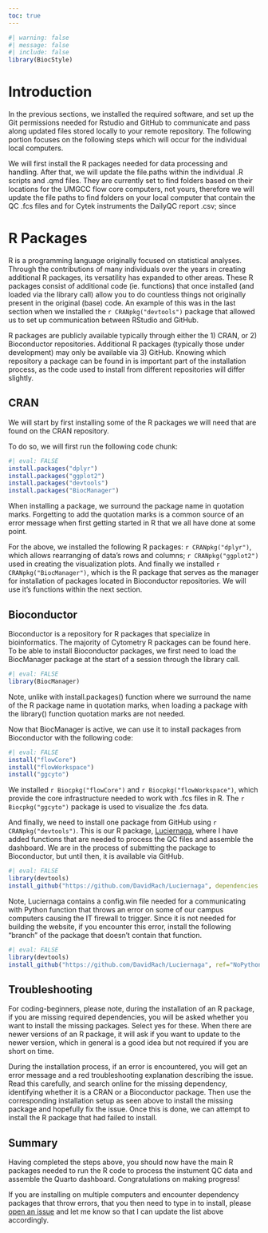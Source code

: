 ```yaml
---
toc: true
---
```


```r
#| warning: false
#| message: false
#| include: false
library(BiocStyle)
```


# Introduction
In the previous sections, we installed the required software, and set up the Git permissions needed for Rstudio and GitHub to communicate and pass along updated files stored locally to your remote repository. The following portion focuses on the following steps which will occur for the individual local computers. 

We will first install the R packages needed for data processing and handling. After that, we will update the file.paths within the individual .R scripts and .qmd files. They are currently set to find folders based on their locations for the UMGCC flow core computers, not yours, therefore we will update the file paths to find folders on your local computer that contain the QC .fcs files and for Cytek instruments the DailyQC report .csv; since 

# R Packages

R is a programming language originally focused on statistical analyses. Through the contributions of many individuals over the years in creating additional R packages, its versatility has expanded to other areas. These R packages consist of additional code (ie. functions) that once installed (and loaded via the library call) allow you to do countless things not originally present in the original (base) code. An example of this was in the last section when we installed the `r CRANpkg("devtools")` package that allowed us to set up communication between RStudio and GitHub. 

R packages are publicly available typically through either the 1) CRAN, or 2) Bioconductor repositories. Additional R packages (typically those under development) may only be available via 3) GitHub. Knowing which repository a package can be found in is important part of the installation process, as the code used to install from different repositories will differ slightly.

## CRAN

We will start by first installing some of the R packages we will need that are found on the CRAN repository. 

To do so, we will first run the following code chunk:

```r
#| eval: FALSE
install.packages("dplyr")
install.packages("ggplot2")
install.packages("devtools")
install.packages("BiocManager")
```

When installing a package, we surround the package name in quotation marks. Forgetting to add the quotation marks is a common source of an error message when first getting started in R that we all have done at some point. 

For the above, we installed the following R packages: `r CRANpkg("dplyr")`, which allows rearranging of data's rows and columns; `r CRANpkg("ggplot2")` used in creating the visualization plots. And finally we installed `r CRANpkg("BiocManager")`, which is the R package that serves as the manager for installation of packages located in Bioconductor repositories. We will use it's functions within the next section.

## Bioconductor

Bioconductor is a repository for R packages that specialize in bioinformatics. The majority of Cytometry R packages can be found here.  To be able to install Bioconductor packages, we first need to load the BiocManager package at the start of a session through the library call.

```r
#| eval: FALSE
library(BiocManager)
```

Note, unlike with install.packages() function where we surround the name of the R package name in quotation marks, when loading a package with the library() function quotation marks are not needed. 

Now that BiocManager is active, we can use it to install packages from Bioconductor with the following code:

```r
#| eval: FALSE
install("flowCore")
install("flowWorkspace")
install("ggcyto")
```

We installed `r Biocpkg("flowCore")`  and `r Biocpkg("flowWorkspace")`, which provide the core infrastructure needed to work with .fcs files in R. The `r Biocpkg("ggcyto")` package is used to visualize the .fcs data.

And finally, we  need to install one package from GitHub using `r CRANpkg("devtools")`. This is our R package, [Luciernaga](https://github.com/DavidRach/Luciernaga), where I have added functions that are needed to process the QC files and assemble the dashboard. We are in the process of submitting the package to Bioconductor, but until then, it is available via GitHub.

```r
#| eval: FALSE
library(devtools)
install_github("https://github.com/DavidRach/Luciernaga", dependencies = TRUE)
```

Note, Luciernaga contains a config.win file needed for a communicating with Python function that throws an error on some of our campus computers causing the IT firewall to trigger. Since it is not needed for building the website, if you encounter this error, install the following "branch" of the package that doesn't contain that function.

```r
#| eval: FALSE
library(devtools)
install_github("https://github.com/DavidRach/Luciernaga", ref="NoPythonConfig", dependencies = TRUE)
```


## Troubleshooting

For coding-beginners, please note, during the installation of an R package, if you are missing required dependencies, you will be asked whether you want to install the missing packages. Select yes for these. When there are newer versions of an R package, it will ask if you want to update to the newer version, which in general is a good idea but not required if you are short on time. 

During the installation process, if an error is encountered, you will get an error message and a red troubleshooting explanation describing the issue. Read this carefully, and search online for the missing dependency, identifying whether it is a CRAN or a Bioconductor package. Then use the corresponding installation setup as seen above to install the missing package and hopefully fix the issue. Once this is done, we can attempt to install the R package that had failed to install. 

## Summary

Having completed the steps above, you should now have the main R packages needed to run the R code to process the instument QC data and assemble the Quarto dashboard. Congratulations on making progress!

If you are installing on multiple computers and encounter dependency packages that throw errors, that you then need to type in to install, please [open an issue](https://github.com/DavidRach/InstrumentQC_Install/issues) and let me know so that I can update the list above accordingly. 

